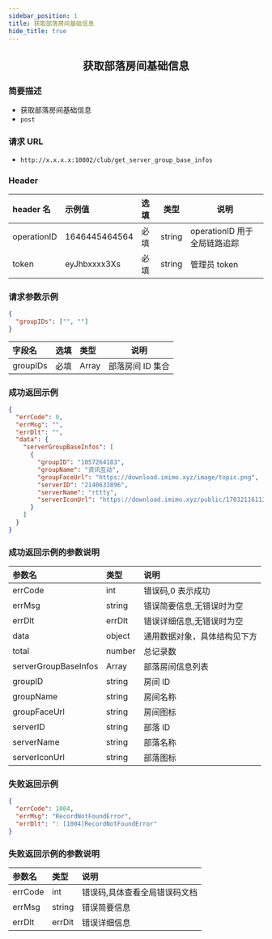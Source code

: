 ```yaml
---
sidebar_position: 1
title: 获取部落房间基础信息
hide_title: true
---
```


<center>

## 获取部落房间基础信息

</center>

### 简要描述

- 获取部落房间基础信息
- `post`

### 请求 URL

- `http://x.x.x.x:10002/club/get_server_group_base_infos`

### Header

| header 名   | 示例值        | 选填 | 类型   | 说明                         |
| :---------- | :------------ | :--- | ------ | ---------------------------- |
| operationID | 1646445464564 | 必填 | string | operationID 用于全局链路追踪 |
| token       | eyJhbxxxx3Xs  | 必填 | string | 管理员 token                 |

### 请求参数示例

```json
{
  "groupIDs": ["", ""]
}
```

| 字段名   | 选填 | 类型  | 说明             |
| :------- | :--- | :---- | ---------------- |
| groupIDs | 必填 | Array | 部落房间 ID 集合 |

### 成功返回示例

```json
{
  "errCode": 0,
  "errMsg": "",
  "errDlt": "",
  "data": {
    "serverGroupBaseInfos": [
      {
        "groupID": "1057264183",
        "groupName": "资讯互动",
        "groupFaceUrl": "https://download.imimo.xyz/image/topic.png",
        "serverID": "2140633896",
        "serverName": "rttty",
        "serverIconUrl": "https://download.imimo.xyz/public/17032116113056583d867b41425b42184d9da-tribe.jpg"
      }
    ]
  }
}
```

### 成功返回示例的参数说明

| 参数名               | 类型   | 说明                         |
| :------------------- | :----- | :--------------------------- |
| errCode              | int    | 错误码,0 表示成功            |
| errMsg               | string | 错误简要信息,无错误时为空    |
| errDlt               | errDlt | 错误详细信息,无错误时为空    |
| data                 | object | 通用数据对象，具体结构见下方 |
| total                | number | 总记录数                     |
| serverGroupBaseInfos | Array  | 部落房间信息列表             |
| groupID              | string | 房间 ID                      |
| groupName            | string | 房间名称                     |
| groupFaceUrl         | string | 房间图标                     |
| serverID             | string | 部落 ID                      |
| serverName           | string | 部落名称                     |
| serverIconUrl        | string | 部落图标                     |

### 失败返回示例

```json
{
  "errCode": 1004,
  "errMsg": "RecordNotFoundError",
  "errDlt": ": [1004]RecordNotFoundError"
}
```

### 失败返回示例的参数说明

| 参数名  | 类型   | 说明                          |
| :------ | :----- | :---------------------------- |
| errCode | int    | 错误码,具体查看全局错误码文档 |
| errMsg  | string | 错误简要信息                  |
| errDlt  | errDlt | 错误详细信息                  |
